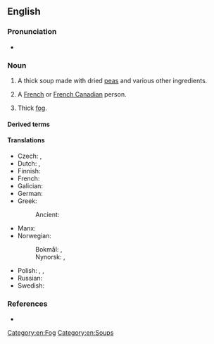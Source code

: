 ==English==
{{wikipedia}}

===Pronunciation===
* {{audio|en|En-au-pea soup.ogg|Audio (AU)}}

===Noun===
{{en-noun|~}}

# {{lb|en|culinary}} A thick soup made with dried [[peas]] and various other ingredients.
# {{lb|en|slang|ethnic slur}} A [[French]] or [[French Canadian]] person.
# {{lb|en|slang}} Thick [[fog]].

====Derived terms====
{{col3|en
|pea-souper
|pea-soup fog
|thick as pea soup
}}

====Translations====
{{trans-top|soup made from peas}}
* Czech: {{t|cs|[[hrachový|hrachová]] [[polévka]]|f}}, {{t+|cs|hrachovka|f}}
* Dutch: {{t+|nl|erwtensoep|f}}, {{t+|nl|snert|m}}
* Finnish: {{t+|fi|hernekeitto}}
* French: {{t+|fr|soupe aux pois|f}}
* Galician: {{t|gl|sopa de chícharos}}
* German: {{t|de|Erbsensuppe|f}}
* Greek:
*: Ancient: {{t|grc|ἔτνος|n}}
{{trans-mid}}
* Manx: {{t|gv|anvroie pishyragh|m}}
* Norwegian:
*: Bokmål: {{t|nb|ertesuppe|m|f}}, {{t|nb|ertersuppe|m|f}}
*: Nynorsk: {{t|nn|ertesuppe|f}}, {{t|nn|ertersuppe|f}}
* Polish: {{t+|pl|grochówka|f}}, {{t+|pl|grochowa|f}}, {{t|pl|zupa grochowa|f}}
* Russian: {{t|ru|горо́ховый суп|m}}
* Swedish: {{t+|sv|ärtsoppa|c}}
{{trans-bottom}}

===References===
* {{R:Lexico}}

[[Category:en:Fog]]
[[Category:en:Soups]]